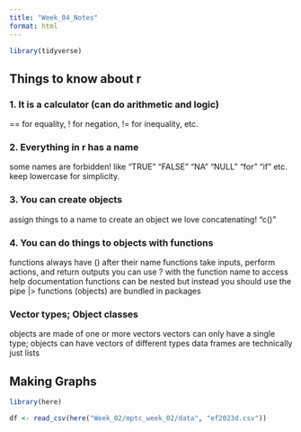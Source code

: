 ```yaml
---
title: "Week_04_Notes"
format: html
---
```


```r
library(tidyverse)
```

## Things to know about r

### 1.  It is a calculator (can do arithmetic and logic)

== for equality, ! for negation, != for inequality, etc.

### 2.  Everything in r has a name

some names are forbidden! like "TRUE" "FALSE" "NA" "NULL" "for" "if" etc. 
keep lowercase for simplicity. 

### 3. You can create objects

assign things to a name to create an object
we love concatenating! "c()" 

### 4. You can do things to objects with functions

functions always have () after their name
functions take inputs, perform actions, and return outputs
you can use ? with the function name to access help documentation
functions can be nested but instead you should use the pipe |> 
functions (objects) are bundled in packages

### Vector types; Object classes

objects are made of one or more vectors
vectors can only have a single type; objects can have vectors of different types
data frames are technically just lists

## Making Graphs

```r
library(here)
```

```r
df <- read_csv(here("Week_02/mptc_week_02/data", "ef2023d.csv"))
```




